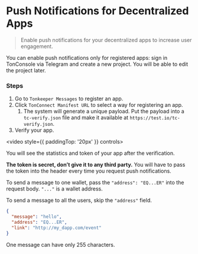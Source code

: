 # Push Notifications for Decentralized Apps

> Enable push notifications for your decentralized apps to increase user engagement.
>

You can enable push notifications only for registered apps: sign in TonConsole via Telegram and create a new project. You will be able to edit the project later.

### Steps

1. Go to `Tonkeeper Messages` to register an app.
2. Click `TonConnect Manifest URL` to select a way for registering an app.
    1. The system will generate a unique payload. Put the payload into a `tc-verify.json` file and make it available at `https://test.io/tc-verify.json`.
3. Verify your app.

<video style={{ paddingTop: '20px' }} controls>
    <source src="/assets/tonkeeper-messages-tutorial.webm" type="video/webm" />
</video>

You will see the statistics and token of your app after the verification.

**The token is secret, don’t give it to any third party.** You will have to pass the token into the header every time you request push notifications.

To send a message to one wallet, pass the `"address": "EQ...ER"` into the request body. `"..."` is a wallet address.

To send a message to all the users, skip the `"address"` field.

```json
{
  "message": "hello",
  "address": "EQ...ER",
  "link": "http://my_dapp.com/event"
}
```

One message can have only 255 characters.
